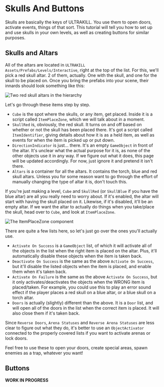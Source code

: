 # Skulls And Buttons

Skulls are basically the keys of ULTRAKILL. You use them to open doors, activate events, things of that sort. This tutorial will tell you how to set up and use skulls in your own levels, as well as creating buttons for similar purposes.

## Skulls and Altars

All of the altars are located in `ULTRAKILL Assets/Prefabs/Levels/Interactive`, right at the top of the list. For this, we'll pick a red skull altar. 2 of them, actually. One with the skull, and one for the skull to be placed on. Once you bring the prefabs into your scene, their innards should look something like this:

![Two red skull altars in the hierarchy](../images/New/Tutorials/SkullsButtons/RedAltarHierarchy.png)

Let's go through these items step by step.

- `Cube` is the spot where the skulls, or any item, get placed. Inside it is a script called `ItemPlaceZone`, which we will talk about in a moment.
- `SkullRed` is, obviously, the red skull. It turns on and off based on whether or not the skull has been placed there. It's got a script called `ItemIdentifier`, giving details about how it is as a held item, as well as events for when the item is picked up or put down.
- `DirectionIndicator` is just... there. It's an empty `GameObject` in front of the altar. It's unclear what the actual purpose for it is, as none of the other objects use it in any way. If we figure out what it does, this page will be updated accordingly. For now, just ignore it and pretend it isn't there.
- `Altars` is a container for all the altars. It contains the torch, blue and red skull altars. Unless you for some reason want to go through the effort of manually changing the type of altar it is, don't touch this.

If you're just making a level, `Cube` and `SkullRed` (or `SkullBlue` if you have the blue altar) are all you really need to worry about. If it's enabled, the altar will start with having the skull placed on it. Likewise, if it's disabled, it'll be an empty altar. If we want the altar to actually do things when you take/place the skull, head over to `Cube`, and look at `ItemPlaceZone`.

![The ItemPlaceZone component](../images/New/Tutorials/SkullsButtons/ItemPlaceZone.png)

There are quite a few lists here, so let's just go over the ones you'll actually use.

- `Activate On Success` is a `GameObject` list, of which it will activate all of the objects in the list when the right item is placed on the altar. Plus, it'll automatically disable these objects when the item is taken back.
- `Deactivate On Success` is the same as the above `Activate On Success`, but it'll disable the listed objects when the item is placed, and enable them when it's taken back.
- `Activate On Failure` is the same as the above `Activate On Success`, but it only activates/deactivates the objects when the WRONG item is placed/taken. For example, you could use this to play an error sound effect if the player places a red skull on a blue altar, or a blue skull on a torch altar.
- `Doors` is actually (slightly) different than the above. It is a `Door` list, and will open all of the doors in the list when the correct item is placed. It will also close them if it's taken back.

Since `Reverse Doors`, `Arena Statuses` and `Reverse Arena Statuses` are less clear to figure out what they do, it's better to use an `ObjectActivator` connected to the properly covered lists if you want to activate arenas or lock doors.

Feel free to use these to open your doors, create special areas, spawn enemies as a trap, whatever you want!

## Buttons

**WORK IN PROGRESS**
